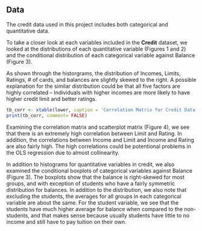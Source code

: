 
## Data

The credit data used in this project includes both categorical and quantitative data.   

To take a closer look at each variables included in the **Credit** dataset, we looked at the distributions of each quantitative variable (Figures 1 and 2) and the conditional distribution of each categorical variable against Balance (Figure 3).

As shown through the historgrams, the distribution of Incomes, Limits, Ratings, # of cards, and balances are slightly skewed to the right. A possible explanation for the similar distribution could be that all five factors are highly correlated -- Individuals with higher incomes are more likely to have higher credit limit and better ratings. 

```r
tb_corr <- xtable(lower, caption = 'Correlation Matrix for Credit Data')
print(tb_corr, comment= FALSE)
```

Examining the correlation matrix and scatterplot matrix (Figure 4), we see that there is an extremely high correlation between Limit and Rating. In addition, the correlations between Income and Limit and Income and Rating are also fairly high. The high correlations could be potentional problems in the OLS regression due to almost collinearity. 

In addition to histograms for quantitative variables in credit, we also examined the conditional boxplots of categorical variables against Balance (Figure 3). The boxplots show that the balance is right-skewed for most groups, and with exception of students who have a fairly symmetric distribution for balances. In addition to the distribution, we also note that excluding the students, the averages for all groups in each categorical variable are about the same. For the student variable, we see that the students have much higher average for balance when compared to the non-students, and that makes sense because usually students have little to no income and still have to pay tuition on their own.



